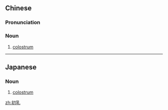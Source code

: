==Chinese==
{{zh-forms}}

===Pronunciation===
{{zh-pron
|m=chūrǔ
|c=co1 jyu5
|cat=n
}}

===Noun===
{{zh-noun}}

# [[colostrum]]

----

==Japanese==
{{ja-kanjitab|しょ|にゅう|yomi=on}}

===Noun===
{{ja-noun|しょにゅう}}

# [[colostrum]]
#: {{ja-usex|初乳が分泌される期間|しょにゅう が ぶんぴつ される きかん|the period when colostrum is secreted}}

[[zh:初乳]]